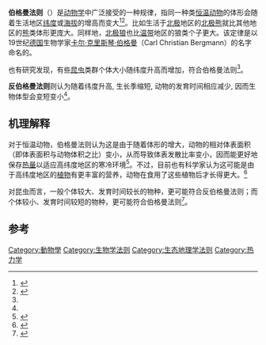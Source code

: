 '''伯格曼法则'''（{{lang-en|Bergmann's rule}}）是[[动物学|动物学]]中广泛接受的一种规律，指同一种类[[恒温动物|恒温动物]]的体形会随着生活地区[[纬度|纬度]]或[[海拔|海拔]]的增高而变大<ref>{{cite journal|author1=Bergmann C|title=Über die Verhältnisse der Wärmeökonomie der Thiere zu ihrer Grösse|journal=Gottinger Studien|issue=3|pages=595– 708}}</ref><ref>{{cite journal|last1=Shelomi|first1=M|title=Where are we now? Bergmann's rule sensu lato in insects.|url=https://archive.org/details/sim_american-naturalist_2012-10_180_4/page/511|journal=The American naturalist|date=2012-10|volume=180|issue=4|pages=511-9|pmid=22976013}}</ref>。比如生活于[[北极|北极]]地区的[[北极熊|北极熊]]就比其他地区的[[熊|熊]]类体形更庞大。同样地，[[北极狼|北极狼]]也比[[温带|温带]]地区的狼类个子更大。该定律是以19世纪[[德国|德国]]生物学家[[卡尔·克里斯琴·伯格曼|卡尔·克里斯琴·伯格曼]]（Carl Christian Bergmann）的名字命名的。

也有研究发现，有些[[昆虫|昆虫]]类群个体大小随纬度升高而增加，符合伯格曼法则<ref name=biods.2015076 />。

'''反伯格曼法则'''则认为随着纬度升高, 生长季缩短, 动物的发育时间相应减少, 因而生物体型会变短变小<ref name=biods.2015076 />。

==机理解释==

对于恒温动物，伯格曼法则认为这是由于随着体形的增大，动物的相对体表面积（即体表面积与动物体积之比）变小，从而导致体表发散比率变小，因而能更好地保存[[热量|热量]]以适应高纬度地区的寒冷环境<ref name=biods.2015076>{{cite journal|last1=Bi|first1=Mengjie|last2=Shen|first2=Mengwei|last3=Zhou|first3=Kexin|last4=Mao|first4=Lingfeng|last5=Chen|first5=Shengbin|last6=Peng|first6=Peihao|title=Geographical variance of ladybird morphology and environmental correlates in China|journal=Biodiversity Science|date=2015|volume=23|issue=6|pages=775–783|doi=10.17520/biods.2015076}}</ref>。不过，目前也有科学家认为这可能是由于高纬度地区的[[植物|植物]]有更丰富的营养，动物在食用了这些植物后才长得更大。<ref>{{cite web|url=http://www.epochtimes.com/gb/10/2/7/n2812032.htm|title=研究：高纬度地区动物体型大与食物有关|publisher=大纪元|accessdate=2010-03-01|archive-date=2010-02-20|archive-url=https://web.archive.org/web/20100220025044/http://www.epochtimes.com/gb/10/2/7/n2812032.htm|dead-url=no}}</ref>

对昆虫而言，一般个体较大、发育时间较长的物种，更可能符合反伯格曼法则；而个体较小、发育时间较短的物种，更可能符合伯格曼法则<ref>{{cite journal|author1=W. U. Blanckenhorn|coauthors=M. Demont|title=Bergmann and Converse Bergmann Latitudinal Clines in Arthropods: Two Ends of a Continuum?|journal=Integrative and Comparative Biology|date=2004|volume=44|issue=6|pages=413-424|url=http://www.jstor.org/stable/3884943|accessdate=2016-05-09|archive-date=2016-06-03|archive-url=https://web.archive.org/web/20160603165201/http://www.jstor.org/stable/3884943|dead-url=no}}</ref>。

== 参考 ==
{{reflist}}


[[Category:動物學|Category:動物學]]
[[Category:生物学法则|Category:生物学法则]]
[[Category:生态地理学法则|Category:生态地理学法则]]
[[Category:热力学|Category:热力学]]